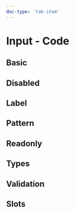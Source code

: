 ```yaml
---
doc-type: 'tab-item'
---
```


# Input - Code

## Basic

<InputPlayground />

## Disabled

<InputDisabledPlayground />

## Label

<InputLabelPlayground />

## Pattern

<InputPatternPlayground />

## Readonly

<InputReadonlyPlayground />

## Types

<InputTypesPlayground height="24rem" />

## Validation

<InputValidationPlayground height="27rem" />

## Slots

<InputWithSlotsPlayground />

<PropsApi />
